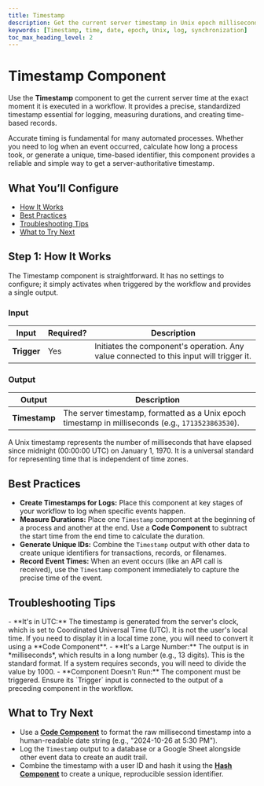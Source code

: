 ```yaml
---
title: Timestamp
description: Get the current server timestamp in Unix epoch milliseconds for logging, tracking, and time synchronization.
keywords: [Timestamp, time, date, epoch, Unix, log, synchronization]
toc_max_heading_level: 2
---
```


# Timestamp Component

Use the **Timestamp** component to get the current server time at the exact moment it is executed in a workflow. It provides a precise, standardized timestamp essential for logging, measuring durations, and creating time-based records.

<InfoCallout title="Why this matters">
Accurate timing is fundamental for many automated processes. Whether you need to log when an event occurred, calculate how long a process took, or generate a unique, time-based identifier, this component provides a reliable and simple way to get a server-authoritative timestamp.
</InfoCallout>

<Spacer size="md" />

## What You’ll Configure

- [How It Works](#step-1-how-it-works)
- [Best Practices](#best-practices)
- [Troubleshooting Tips](#troubleshooting-tips)
- [What to Try Next](#what-to-try-next)

<Spacer size="md" />

## Step 1: How It Works

The Timestamp component is straightforward. It has no settings to configure; it simply activates when triggered by the workflow and provides a single output.

### Input
| Input     | Required?                   | Description                                                                 |
|-----------|-----------------------------|-----------------------------------------------------------------------------|
| **Trigger** | <Badge type="required">Yes</Badge> | Initiates the component's operation. Any value connected to this input will trigger it. |

### Output
| Output      | Description                                                                                             |
|-------------|---------------------------------------------------------------------------------------------------------|
| **Timestamp** | The server timestamp, formatted as a Unix epoch timestamp in milliseconds (e.g., `1713523863530`).       |

<TipCallout title="What is a Unix Timestamp?">
A Unix timestamp represents the number of milliseconds that have elapsed since midnight (00:00:00 UTC) on January 1, 1970. It is a universal standard for representing time that is independent of time zones.
</TipCallout>

<Arcade src="https://demo.arcade.software/mTvAvyGNFG0qRlPddWTr?embed&embed_mobile=tab&embed_desktop=inline&show_copy_link=true" title="Timestamp | SmythOS"/>

<Spacer size="md" />

## Best Practices

- **Create Timestamps for Logs:** Place this component at key stages of your workflow to log when specific events happen.
- **Measure Durations:** Place one `Timestamp` component at the beginning of a process and another at the end. Use a **Code Component** to subtract the start time from the end time to calculate the duration.
- **Generate Unique IDs:** Combine the `Timestamp` output with other data to create unique identifiers for transactions, records, or filenames.
- **Record Event Times:** When an event occurs (like an API call is received), use the `Timestamp` component immediately to capture the precise time of the event.

<Spacer size="md" />

## Troubleshooting Tips

<InfoCallout title="If your timestamp seems incorrect...">
- **It's in UTC:** The timestamp is generated from the server's clock, which is set to Coordinated Universal Time (UTC). It is not the user's local time. If you need to display it in a local time zone, you will need to convert it using a **Code Component**.
- **It's a Large Number:** The output is in *milliseconds*, which results in a long number (e.g., 13 digits). This is the standard format. If a system requires seconds, you will need to divide the value by 1000.
- **Component Doesn't Run:** The component must be triggered. Ensure its `Trigger` input is connected to the output of a preceding component in the workflow.
</InfoCallout>

<Spacer size="md" />

## What to Try Next

- Use a **[Code Component](/docs/agent-studio/components/advanced/code)** to format the raw millisecond timestamp into a human-readable date string (e.g., "2024-10-26 at 5:30 PM").
- Log the `Timestamp` output to a database or a Google Sheet alongside other event data to create an audit trail.
- Combine the timestamp with a user ID and hash it using the **[Hash Component](/docs/agent-studio/components/crypto/hash)** to create a unique, reproducible session identifier.
